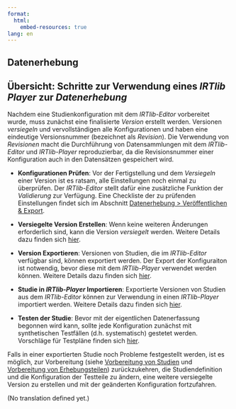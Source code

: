 ```yaml
---
format:
  html:
    embed-resources: true
lang: en    
---
```


::: {.content-visible when-profile="german"}

# Datenerhebung 

## Übersicht: Schritte zur Verwendung eines *IRTlib Player* zur *Datenerhebung*

Nachdem eine Studienkonfiguration mit dem *IRTlib-Editor* vorbereitet wurde, muss zunächst eine finalisierte *Version* erstellt werden. Versionen *versiegeln* und vervollständigen alle Konfigurationen und haben eine eindeutige Versionsnummer (bezeichnet als *Revision*). Die Verwendung von *Revisionen* macht die Durchführung von Datensammlungen mit dem *IRTlib-Editor* und *IRTlib-Player* reproduzierbar, da die Revisionsnummer einer Konfiguration auch in den Datensätzen gespeichert wird.

* **Konfigurationen Prüfen**: Vor der Fertigstellung und dem *Versiegeln* einer Version ist es ratsam, alle Einstellungen noch einmal zu überprüfen. Der *IRTlib-Editor* stellt dafür eine zusätzliche Funktion der *Validierung* zur Verfügung. Eine Checkliste der zu prüfenden Einstellungen findet sich im Abschnitt [Datenerhebung > Veröffentlichen & Export](data-collection-publish-and-export.html#checkliste-vor-dem-veröffentlichen).

* **Versiegelte Version Erstellen**: Wenn keine weiteren Änderungen erforderlich sind, kann die Version *versiegelt* werden. Weitere Details dazu finden sich [hier]().

* **Version Exportieren**: Versionen von Studien, die im *IRTlib-Editor* verfügbar sind, können exportiert werden. Der Export der Konfiguraiton ist notwendig, bevor diese mit dem *IRTlib-Player* verwendet werden können. Weitere Details dazu finden sich [hier]().

* **Studie in *IRTlib-Player* Importieren**: Exportierte Versionen von Studien aus dem *IRTlib-Editor* können zur Verwendung in einen *IRTlib-Player* importiert werden. Weitere Details dazu finden sich [hier]().

* **Testen der Studie**: Bevor mit der eigentlichen Datenerfassung begonnen wird kann, sollte jede Konfiguration zunächst mit synthetischen Testfällen (d.h. systematisch) gestetet werden. Vorschläge für Testpläne finden sich [hier]().

Falls in einer exportierten Studie noch Probleme festgestellt werden, ist es möglich, zur Vorbereitung (siehe [Vorbereitung von Studien](preparation-studies.qmd) und [Vorbereitung von Erhebungsteilen](preparation-parts.qmd)) zurückzukehren, die Studiendefinition und die Konfiguration der Testteile zu ändern, eine weitere versiegelte Version zu erstellen und mit der geänderten Konfiguration fortzufahren.


:::


::: {.content-visible when-profile="english"}
(No translation defined yet.) 
:::